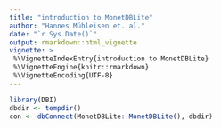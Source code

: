 ```yaml
---
title: "introduction to MonetDBLite"
author: "Hannes Mühleisen et. al."
date: "`r Sys.Date()`"
output: rmarkdown::html_vignette
vignette: >
 %\VignetteIndexEntry{introduction to MonetDBLite}
 %\VignetteEngine{knitr::rmarkdown}
 %\VignetteEncoding{UTF-8}
---
```


```r
library(DBI)
dbdir <- tempdir()
con <- dbConnect(MonetDBLite::MonetDBLite(), dbdir)
```